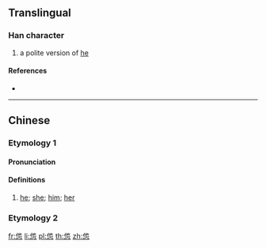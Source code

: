 {{character info/new}}
==Translingual==

===Han character===
{{Han char|rn=61|rad=心|as=05|sn=9|four=24332|canj=ODP|ids=⿱他心}}

# a polite version of [[he]]

====References====
* {{Han ref|kx=0383.111|dkj=10512|hdz=42281.030|uh=6039|ud=24633|bh=CEC0|bd=52928}}

----

==Chinese==
{{zh-forms}}

===Etymology 1===

====Pronunciation====
{{zh-pron
|m=tān
|c=taa1
|cat=pron
}}

====Definitions====
{{zh-hanzi}}

# {{lb|zh|polite}} [[he]]; [[she]]; [[him]]; [[her]] {{attention|zh|rare or uncommon?}}

===Etymology 2===
{{zh-see|𪜶|v}}

[[fr:怹]]
[[li:怹]]
[[pl:怹]]
[[th:怹]]
[[zh:怹]]